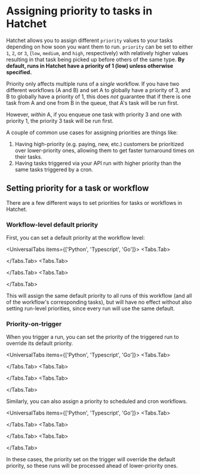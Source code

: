 
# Assigning priority to tasks in Hatchet

Hatchet allows you to assign different `priority` values to your tasks depending on how soon you want them to run. `priority` can be set to either `1`, `2`, or `3`, (`low`, `medium`, and `high`, respectively) with relatively higher values resulting in that task being picked up before others of the same type. **By default, runs in Hatchet have a priority of 1 (low) unless otherwise specified.**

<Callout type="warning" emoji="🪓">

Priority only affects multiple runs of a _single_ workflow. If you have two different workflows (A and B) and set A to globally have a priority of 3, and B to globally have a priority of 1, this does _not_ guarantee that if there is one task from A and one from B in the queue, that A's task will be run first.

However, _within_ A, if you enqueue one task with priority 3 and one with priority 1, the priority 3 task will be run first.

</Callout>

A couple of common use cases for assigning priorities are things like:

1. Having high-priority (e.g. paying, new, etc.) customers be prioritized over lower-priority ones, allowing them to get faster turnaround times on their tasks.
2. Having tasks triggered via your API run with higher priority than the same tasks triggered by a cron.

## Setting priority for a task or workflow

There are a few different ways to set priorities for tasks or workflows in Hatchet.

### Workflow-level default priority

First, you can set a default priority at the workflow level:

<UniversalTabs items={['Python', 'Typescript', 'Go']}>
  <Tabs.Tab>

<Snippet src={snips.python.priority.worker} block="default_priority" />

  </Tabs.Tab>
  <Tabs.Tab>

<Snippet
  src={snips.typescript.priority.workflow}
  block="task_priority_in_a_workflow"
/>

  </Tabs.Tab>
  <Tabs.Tab>
    <Snippet src={snips.go.workflows.priority} block="default_priority" />

  </Tabs.Tab>
</UniversalTabs>

This will assign the same default priority to all runs of this workflow (and all of the workflow's corresponding tasks), but will have no effect without also setting run-level priorities, since every run will use the same default.

### Priority-on-trigger

When you trigger a run, you can set the priority of the triggered run to override its default priority.

<UniversalTabs items={['Python', 'Typescript', 'Go']}>
  <Tabs.Tab>

<Snippet src={snips.python.priority.trigger} block="runtime_priority" />

  </Tabs.Tab>
  <Tabs.Tab>

<Snippet
  src={snips.typescript.priority.run}
  block="run_a_task_with_a_priority"
/>

  </Tabs.Tab>
  <Tabs.Tab>
    <Snippet src={snips.go.run.priority} block="running_a_task_with_priority" />

  </Tabs.Tab>
</UniversalTabs>

Similarly, you can also assign a priority to scheduled and cron workflows.

<UniversalTabs items={['Python', 'Typescript', 'Go']}>
  <Tabs.Tab>

<Snippet src={snips.python.priority.trigger} block="scheduled_priority" />

  </Tabs.Tab>
  <Tabs.Tab>

<Snippet src={snips.typescript.priority.run} block="schedule_and_cron" />

  </Tabs.Tab>
  <Tabs.Tab>
    <Snippet src={snips.go.run.priority} block="schedule_and_cron" />

  </Tabs.Tab>
</UniversalTabs>

In these cases, the priority set on the trigger will override the default priority, so these runs will be processed ahead of lower-priority ones.
